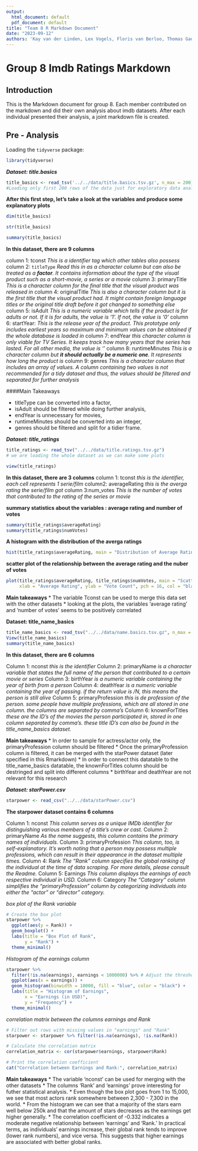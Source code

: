 ```yaml
---
output:
  html_document: default
  pdf_document: default
title: "Team 8 R Markdown Document"
date: "2023-09-12"
authors: 'Kay van der Linden, Lex Vogels, Floris van Berloo, Thomas Gadellaa, Mehmet Eren Erdoğan'
---
```


# Group 8 Imdb Ratings Markdown

## Introduction

This is the Markdown document for group 8. Each member contributed on the markdown and did their own analysis about imdb datasets. After each individual presented their analysis, a joint markdown file is created.

## Pre - Analysis

Loading the `tidyverse` package:

```r
library(tidyverse)
```

***Dataset: title.basics ***

```r

title_basics <- read_tsv('../../data/title.basics.tsv.gz', n_max = 200)
#Loading only first 200 rows of the data just for exploratory data analysis.

```

**After this first step, let's take a look at the variables and produce some explanatory plots**

```r

dim(title_basics)

str(title_basics)

summary(title_basics)

```
**In this dataset, there are 9 columns**

column 1: tconst 
*This is a identifier tag which other tables also possess* 
column 2: `titleType` 
*Read this in as a character column but can also be treated as a **factor**. It contains information about the type of the visual product such as a short-movie, a series or a movie*
column 3: primaryTitle
*This is a character column for the final title that the visual product was released in*
column 4: originalTitle
*This is also a character column but it is the first title that the visual product had. It might contain foreign language titles or the original title draft before it got changed to something else*
column 5: isAdult
*This is a numeric variable which tells if the product is for adults or not. If it is for adults, the value is '1'. If not, the value is '0' *
column 6: startYear:
*This is the release year of the product. This prototype only includes earliest years so maximum and minimum values can be obtained if the whole database is loaded in*
column 7: endYear
*this character column is only viable for TV Series. It keeps track how many years that the series has lasted. For all other media, the value is '\N'*
column 8: runtimeMinutes
*This is a character column but **it should actually be a numeric one**. It represents how long the product is*
column 9: genres
*This is a character column that includes an array of values. A column containing two values is not recommended for a tidy dataset and thus, the values should be filtered and separated for further analysis*

####Main Takeaways

* titleType can be converted into a factor,
* isAdult should be filtered while doing further analysis,
* endYear is unnecessary for movies,
* runtimeMinutes should be converted into an integer,
* genres should be filtered and split for a tidier frame.

***Dataset: title_ratings ***

```r
title_ratings <- read_tsv("../../data/title.ratings.tsv.gz")
# we are loading the whole dataset as we can make some plots
```
```r
view(title_ratings)
```

**In this dataset, there are 3 columns**
column 1: tconst
*this is the identifier, each cell represents 1 serie/film*
column2: averageRating
*this is the averga rating the serie/film got*
column 3:num_votes
*This is the number of votes that contributed to the rating of the series or movie*

**summary statistics about the variables : average rating and number of votes**
```r
summary(title_ratings$averageRating)
summary(title_ratings$numVotes)
```

**A histogram with the distribution of the averga ratings**
```r
hist(title_ratings$averageRating, main = "Distribution of Average Ratings", xlab = "Average Rating")
```

**scatter plot of the relationship between the average rating and the nuber of votes**
```r
plot(title_ratings$averageRating, title_ratings$numVotes, main = "Scatter Plot: Average Rating vs. Vote Count", 
     xlab = "Average Rating", ylab = "Vote Count", pch = 16, col = "black")
```

**Main takeaways**
* The variable Tconst can be used to merge this data set with the other datasets
* looking at the plots, the variables 'average rating' and 'number of votes' seems to be positively correlated

**Dataset: title_name_basics**
```r

title_name_basics <- read_tsv("../../data/name.basics.tsv.gz", n_max = 200)
View(title_name_basics)
summary(title_name_basics)

```

**In this dataset, there are 6 columns**

Column 1: nconst
*this is the identifier*
Column 2: primaryName
*is a character variable that states the full name of the person that contributed to a certain movie or series*
Column 3: birthYear
*is a numeric variable containing the year of birth from a person*
Column 4: deathYear
*is a numeric variable containing the year of passing. if the return value is /N, this means the person is still alive*
Column 5: primaryProfession
*this is de profession of the person. some people have multiple professions, which are all stored in one column. the columns are separated by comma's*
Column 6: knownForTitles
*these are the ID's of the movies the person participated in, stored in one column separated by comma's. these title ID's can also be found in the title_name_basics dataset.* 

**Main takeaways**
* In order to sample for actress/actor only, the primaryProfession column should be filtered
* Once the primaryProfession column is filtered, it can be merged with the starPower dataset (later specified in this Rmarkdown)
* In order to connect this datatable to the title_name_basics datatable, the knownForTitles column should be destringed and split into different columns
* birthYear and deathYear are not relevant for this research


***Dataset: starPower.csv ***

```r

starpower <- read_csv("../../data/starPower.csv")

```

**The starpower dataset contains 6 columns**

Column 1: nconst
*This column serves as a unique IMDb identifier for distinguishing various members of a title's crew or cast.*
Column 2: primaryName 
*As the name suggests, this column contains the primary names of individuals.*
Column 3: primaryProfession
*This column, too, is self-explanatory. It's worth noting that a person may possess multiple professions, which can result in their appearance in the dataset multiple times.*
Column 4:  Rank
*The "Rank" column specifies the global ranking of the individual at the time of data scraping. For more details, please consult the Readme.*
Column 5: Earnings
*This column displays the earnings of each respective individual in USD.*
Column 6: Category
*The "Category" column simplifies the "primaryProfession" column by categorizing individuals into either the "actor" or "director" category.*

*box plot of the Rank variable*
```r
# Create the box plot
starpower %>%
  ggplot(aes(y = Rank)) +
  geom_boxplot() +
  labs(title = "Box Plot of Rank",
       y = "Rank") +
  theme_minimal()
```

*Histogram of the earnings column*
```r
starpower %>%
  filter(!is.na(earnings), earnings < 1000000) %>% # Adjust the threshold as needed
  ggplot(aes(x = earnings)) +
  geom_histogram(binwidth = 10000, fill = "blue", color = "black") +
  labs(title = "Histogram of Earnings",
       x = "Earnings (in USD)",
       y = "Frequency") +
  theme_minimal()

```

*correlation matrix between the columns earnings and Rank*
```r
# Filter out rows with missing values in "earnings" and "Rank"
starpower <- starpower %>% filter(!is.na(earnings), !is.na(Rank))

# Calculate the correlation matrix
correlation_matrix <- cor(starpower$earnings, starpower$Rank)

# Print the correlation coefficient
cat("Correlation between Earnings and Rank:", correlation_matrix)

```

**Main takeaways**
* The variable 'nconst' can be used for merging with the other datasets
* The columns 'Rank' and 'earnings' prove interesting for futher statistical analysis.
* Even though the box plot goes from 1 to 15,000, we see that most actors rank somewhere between 2,300 - 7,300 in the world.
* From the histogram we can see that a majority of the stars earn well below 250k and that the amount of stars decreases as the earnings get higher generally.
* The correlation coefficient of -0.332 indicates a moderate negative relationship between 'earnings' and 'Rank.' In practical terms, as individuals' earnings increase, their global rank tends to improve (lower rank numbers), and vice versa. This suggests that higher earnings are associated with better global ranks.
